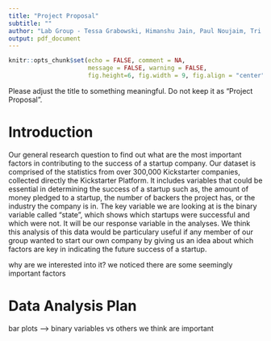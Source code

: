 ```yaml
---
title: "Project Proposal"
subtitle: ""
author: "Lab Group - Tessa Grabowski, Himanshu Jain, Paul Noujaim, Tri Truong"
output: pdf_document
---
```


```r
knitr::opts_chunk$set(echo = FALSE, comment = NA, 
                      message = FALSE, warning = FALSE,
                      fig.height=6, fig.width = 9, fig.align = "center")
```

Please adjust the title to something meaningful. Do not keep it as 
"Project Proposal".

# Introduction

Our general research question to find out what are the most important factors
in contributing to the success of a startup company. Our dataset is comprised
of the statistics from over 300,000 Kickstarter companies, collected directly
the Kickstarter Platform. It includes variables that could be essential in determining the success of a startup such as, the amount of money pledged to a startup, the number of backers the project has, or the industry the company is 
in. The key variable we are looking at is the binary variable called "state",
which shows which startups were successful and which were not. It will be our response variable in the analyses. We think this analysis of this data would be particulary useful if any member of our group wanted to start our own company by giving us an idea about which factors are key in indicating the future success
of a startup.

why are we interested into it?
we noticed there are some seemingly important factors

# Data Analysis Plan

bar plots --> binary variables vs others we think are important

